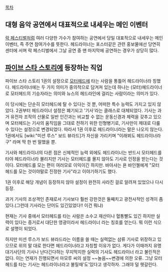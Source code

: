 [[목차]]
== 대형 음악 공연에서 대표적으로 내세우는 메인 이벤터 ==
[[락 페스티벌]]처럼 여러 다양한 가수가 참여하는 공연에서 당일 대표적으로 내세우는 메인이벤터, 즉 주연 참여가수를 뜻한다. 헤드라이너는 포스터같은 관련 홍보물에선 당연히 센터에 서며 락 페스티벌에서 그날 공연 중 맨 마지막에 공연하는 경우가 상당히 많다.

== [[파이브 스타 스토리]]에 등장하는 직업  ==
파이브 스타 스토리 1권의 설정으로 [[모터헤드]]에 타는 사람을 통틀어 헤드라이너라 칭했다. 헤드라이너에는 두 가지 의미가 중의적으로 담겨져 있는데 하나는 (모터)헤드라이너로 모터헤드의 기승자라는 의미와 뉴스의 헤드라인에 걸리는 사람이라는 의미가 있다. 

이 당시에는 단순히 모터헤드에 탈 수 있다는 것 뿐, 어떠한 특수 능력도 가지고 있지 않았다. 2권부터 헤드라이너 설정은 폐기되고 '기사'라는 클래스로 대체되었다. 기사는 과거 유전자 조작의 산물로 일반 인간과는 비교할 수 없는 운동신경과 체력을 갖추고 있으며 모터헤드는 기사의 움직임을 그대로 전하기 위한 인형병기로, 기사만이 제대로 다룰 수 있다는 설정으로 변경되었다. 따라서 1권 이후로 헤드라이너라는 말은 나오지 않는다. 1권에서도 [wiki:"미션 루스" 보드 뷰라드]가 자신을 가리키며 "이래뵈도 헤드라이너라구" 라며 딱 한 번 말했을 뿐.

기사와 헤드라이너의 다른 점은 신체적인 능력 외에도 헤드라이너는 반드시 모터헤드를 타야 헤드라이너라 불리지만 기사는 모터헤드를 몰지 않아도 기사로 인정을 받는다는 것이다. 모터헤드를 모는 편이 여러모로 이익이긴 하지만. 바아샤는 욘 바인첼에게 "모터헤드를 모는 것이야말로 진정한 기사"라고 이야기하기도 했다.

1권 이후로 해당 개념이 등장하지 않아 설정이 완전히 사라진 걸로 알려져 있었으나 다시 등장.

과거 기사의 조상격인 존재로서 기사보다 훨씬 강한것은 둘째치고 광전사적인 성격이 좀 있다.(그런데 기사라는 단어도 있긴있었다!! 이건 뭐냐)

현재는 기사 중에서 모터헤드를 타는 사람은 소수고 재산이나 혈통빨도 있긴 하지만 실력이 있다는 증거로서 대단한 영광이라서 헤드라이너 라는 칭호를 얻는다. 뭐 이런 식으로 설명이 되었다. 

하지만 미션 루스가 보드 뷰라드라는 이름을 쓸 때는 실력없는 삼류 기사로 위장하고 있으므로 위의 말 대로 한다면 헤드라이너라고 자칭할 이유가 없다. 게다가 이때까지 유명 대기사단의 기사나 난다긴다하는 무지막지한 실력의 기사도 헤드라이너 라고 불린적은 없다. 이는 연재가 진행되면서 마모루 씨의 설정 ~~놀음~~변경에 의한 오류. 그냥 모터헤드를 타는 기사는 헤드라이너라고 불릴때'도'있다고 생각하자. 그래야 덜 헷갈린다.
